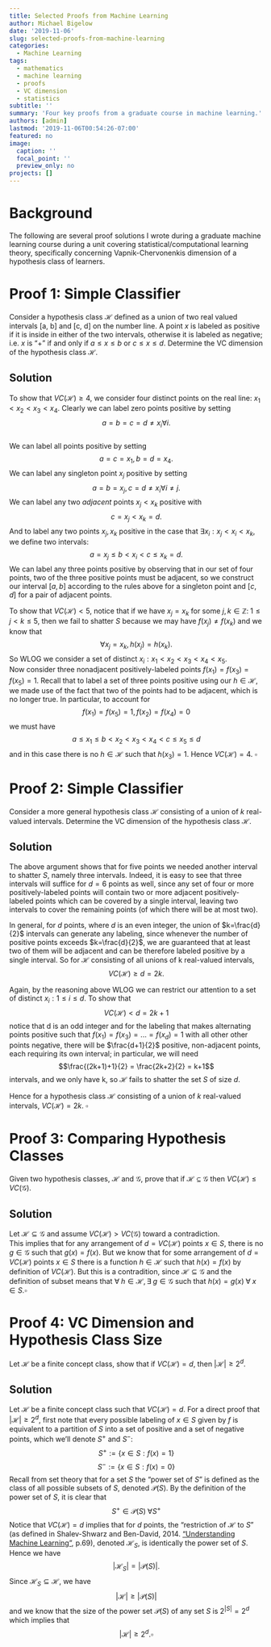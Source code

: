 ```yaml
---
title: Selected Proofs from Machine Learning
author: Michael Bigelow
date: '2019-11-06'
slug: selected-proofs-from-machine-learning
categories:
  - Machine Learning
tags:
  - mathematics
  - machine learning
  - proofs
  - VC dimension
  - statistics
subtitle: ''
summary: 'Four key proofs from a graduate course in machine learning.'
authors: [admin]
lastmod: '2019-11-06T00:54:26-07:00'
featured: no
image:
  caption: ''
  focal_point: ''
  preview_only: no
projects: []
---
```


# Background
The following are several proof solutions I wrote during a graduate machine learning course during a unit covering statistical/computational learning theory, specifically concerning Vapnik-Chervonenkis dimension of a hypothesis class of learners.

# Proof 1: Simple Classifier
Consider a hypothesis class $\mathcal{H}$ defined as a union of two real valued intervals [a, b] and [c, d] on the number line. A point $x$ is labeled as positive if it is inside in either of the two intervals, otherwise it is labeled as negative; i.e. $x$ is "+" if and only if $a \le x \le b$ or  $c \le x \le d$. Determine the VC dimension of the hypothesis class $\mathcal{H}$.

## Solution
To show that $VC(\mathcal{H}) \geqslant 4$, we consider four distinct points on the real line: $x_1 < x_2 < x_3 < x_4$.  Clearly we can label zero points positive by setting 
$$a=b=c=d\neq x_i \forall i.$$  
We can label all points positive by setting 
$$a=c=x_1,b=d=x_4.$$ 
We can label any singleton point $x_j$ positive by setting 
$$a=b=x_j, c=d\neq x_i \forall i\neq j.$$
We can label any two $adjacent$ points $x_j<x_k$ positive with 
$$c=x_j < x_k = d.$$
And to label any two points $x_j, x_k$ positive in the case that $\exists x_i: x_j<x_i<x_k,$ we define two intervals:
$$a=x_j\leqslant b < x_i < c \leqslant x_k = d.$$
We can label any three points positive by observing that in our set of four points, two of the three positive points must be adjacent, so we construct our interval $[a,b]$ according to the rules above for a singleton point and $[c,d]$ for a pair of adjacent points. 

To show that $VC(\mathcal{H}) < 5$, notice that if we have $x_j=x_k$ for some $j,k \in \mathbb{Z}: \;1 \leqslant j<k\leqslant 5,$ then we fail to shatter $S$ because we may have $f(x_j)\neq f(x_k)$ and we know that $$\forall  x_j=x_k,  h(x_j)=h(x_k).$$  So WLOG we consider a set of distinct $x_i: x_1 < x_2 < x_3 < x_4 < x_5.$  
Now consider three nonadjacent positively-labeled points $f(x_1)=f(x_3)=f(x_5)=1.$  Recall that to label a set of three points positive using our $h \in \mathcal{H},$ we made use of the fact that two of the points had to be adjacent, which is no longer true.  In particular, to account for 
$$f(x_1)=f(x_5)=1,f(x_2)=f(x_4)=0$$
we must have
$$a \leqslant x_1 \leqslant b < x_2 <x_3 <x_4 <c \leqslant x_5 \leqslant d$$ and in this case there is no $h \in \mathcal{H}$ such that $h(x_3)=1$. Hence $VC(\mathcal{H}) = 4$. $\square$

# Proof 2: Simple Classifier
Consider a more general hypothesis class $\mathcal{H}$ consisting of a union of $k$ real-valued intervals. Determine the VC dimension of the hypothesis class $\mathcal{H}$.

## Solution
The above argument shows that for five points we needed another interval to shatter $S,$ namely three intervals.  Indeed, it is easy to see that three intervals will suffice for $d=6$ points as well, since any set of four or more positively-labeled points will contain two or more adjacent positively-labeled points which can be covered by a single interval, leaving two intervals to cover the remaining points (of which there will be at most two).

In general, for $d$ points, where $d$ is an even integer, the union of $k=\frac{d}{2}$ intervals can generate any labeling, since whenever the number of positive points exceeds $k=\frac{d}{2}$, we are guaranteed that at least two of them will be adjacent and can be therefore labeled positive by a single interval.  So for $\mathcal{H}$ consisting of all unions of k real-valued intervals, 
$$VC(\mathcal{H})\geqslant d = 2k.$$

Again, by the reasoning above WLOG we can restrict our attention to a set of distinct $x_i: 1\leqslant i \leqslant d.$ To show that 
$$VC(\mathcal{H})< d = 2k+1$$
notice that d is an odd integer and for the labeling that makes alternating points positive such that $f(x_1)=f(x_3)=...=f(x_d)=1$ with all other other points negative, there will be $\frac{d+1}{2}$ positive, non-adjacent points, each requiring its own interval; in particular, we will need 
$$\frac{(2k+1)+1}{2} = \frac{2k+2}{2} = k+1$$ intervals, and we only have k, so $\mathcal{H}$ fails to shatter the set $S$ of size $d.$

Hence for a hypothesis class $\mathcal{H}$ consisting of a union of $k$ real-valued intervals, $VC(\mathcal{H})= 2k.$ $\square$

# Proof 3: Comparing Hypothesis Classes
Given two hypothesis classes, $\mathcal{H}$ and $\mathcal{G}$, prove that if $\mathcal{H} \subseteq \mathcal{G}$ then $VC(\mathcal{H})\leq VC(\mathcal{G})$.

## Solution
Let $\mathcal{H}\subseteq \mathcal{G}$ and assume $VC(\mathcal{H})>VC(\mathcal{G})$ toward a contradiction.  
This implies that for any arrangement of $d=VC(\mathcal{H})$ points $x \in S,$ there is no $g\in \mathcal{G}$ such that $g(x)=f(x).$  But we know that for some arrangement of $d=VC(\mathcal{H})$ points $x \in S$ there is a function $h \in \mathcal{H}$ such that $h(x)=f(x)$ by definition of $VC(\mathcal{H}).$  But this is a contradition, since $\mathcal{H}\subseteq \mathcal{G}$ and the definition of subset means that 
$\forall \;h \in \mathcal{H}, \exists \;g \in \mathcal{G}$ such that $h(x)=g(x) \;\forall\;x \in S. \square$

# Proof 4: VC Dimension and Hypothesis Class Size
Let $\mathcal{H}$ be a finite concept class, show that if $VC(\mathcal{H})=d$, then $|\mathcal{H}|\geq 2^d$.

## Solution
Let $\mathcal{H}$ be a finite concept class such that $VC(\mathcal{H})=d$. For a direct proof that $|\mathcal{H}|\geq 2^d$, first note that every possible labeling of $x \in S$ given by $f$ is equivalent to a partition of $S$ into a set of positive and a set of negative points, which we'll denote $S^+$ and $S^-:$
$$S^+:=\{x \in S:f(x)=1\}$$ 
$$S^-:=\{x \in S:f(x)=0\}$$
Recall from set theory that for a set $S$ the "power set of $S$" is defined as the class of all possible subsets of $S,$ denoted $\mathcal{P}(S)$. By the definition of the power set of $S,$ it is clear that
$$S^+ \in \mathcal{P}(S)\; \forall S^+$$
Notice that $VC(\mathcal{H})=d$ implies that for $d$ points, the "restriction of $\mathcal{H}$ to $S$" (as defined in Shalev-Shwarz and Ben-David, 2014. ["Understanding Machine Learning"](https://www.cs.huji.ac.il/~shais/UnderstandingMachineLearning/understanding-machine-learning-theory-algorithms.pdf), p.69), denoted $\mathcal{H}_S,$ is identically the power set of $S.$ Hence we have 
$$|\mathcal{H}_S|=|\mathcal{P}(S)|.$$ Since $\mathcal{H}_S \subseteq \mathcal{H},$ we have
$$|\mathcal{H}|\geq |\mathcal{P}(S)|$$
and we know that the size of the power set $\mathcal{P}(S)$ of any set $S$ is $2^{|S|}=2^d$ which implies that  
$$|\mathcal{H}|\geq 2^d.\square$$
